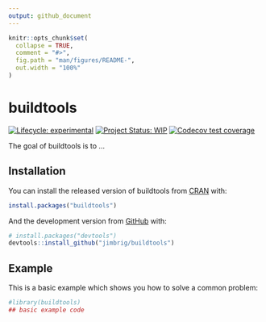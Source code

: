 ```yaml
---
output: github_document
---
```


<!-- README.md is generated from README.Rmd. Please edit that file -->

```r
knitr::opts_chunk$set(
  collapse = TRUE,
  comment = "#>",
  fig.path = "man/figures/README-",
  out.width = "100%"
)
```

# buildtools

<!-- badges: start -->
[![Lifecycle: experimental](https://img.shields.io/badge/lifecycle-experimental-orange.svg)](https://www.tidyverse.org/lifecycle/#experimental)
[![Project Status: WIP](https://www.repostatus.org/badges/latest/wip.svg)](http://www.repostatus.org/#wip)
[![Codecov test coverage](https://codecov.io/gh/jimbrig/buildtools/branch/main/graph/badge.svg)](https://app.codecov.io/gh/jimbrig/buildtools?branch=main)
<!-- badges: end -->

The goal of buildtools is to ...

## Installation

You can install the released version of buildtools from [CRAN](https://CRAN.R-project.org) with:

``` r
install.packages("buildtools")
```

And the development version from [GitHub](https://github.com/) with:

``` r
# install.packages("devtools")
devtools::install_github("jimbrig/buildtools")
```
## Example

This is a basic example which shows you how to solve a common problem:

```r
#library(buildtools)
## basic example code
```

